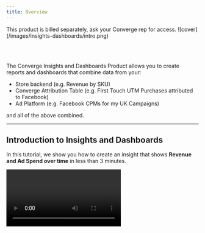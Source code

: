 ```yaml
---
title: Overview
---
```



<Note>
 This product is billed separately, ask your Converge rep for access.
</Note>

<Frame>
 ![cover](/images/insights-dashboards/intro.png)
</Frame>

<br> </br>

The Converge Insights and Dashboards Product allows you to create reports and dashboards that combine data from your: 
- Store backend (e.g. Revenue by SKU)
- Converge Attribution Table (e.g. First Touch UTM Purchases attributed to Facebook)
- Ad Platform (e.g. Facebook CPMs for my UK Campaigns)

and all of the above combined.

---

## Introduction to Insights and Dashboards

In this tutorial, we show you how to create an insight that shows **Revenue and Ad Spend over time** in less than 3 minutes.

<Video src="https://www.loom.com/embed/95a0f39334114b0fb8a17e6c02d347b7?sid=f580ef27-c28a-4a20-a68b-102733ba6e7a"/>

<br> </br>

---

## Filters and Breakdowns

In this tutorial, we show you how to leverage Filters and Breakdowns to create the following insights:
- **Add To Carts by Device Type**
- **CPM across my Facebook UK Campaigns**

<Video src="https://www.loom.com/embed/e340ba32731e4e858ef42be2b5bb9f97?sid=067f5cd9-0109-4d19-8c88-74ed6b6afa7e" />

<br> </br>

---

## Conversion Rate Metrics

In this tutorial, we show you how to leverage conversion rate metrics for CRO research. 
We create the following insights: 

- **Add To Cart vs New Customer Order Conversion Rate**
- **Mobile Add To Cart Conversion Rate vs Desktop New Customer Order Conversion Rate**
- **Conversion Rate of Facebook Traffic on Product Pages**

<Video src="https://www.loom.com/embed/7bc73ae2182c4bf388adf334d5774a21?sid=307279fb-c220-4fee-8a0c-fca8989874a2" />

<br> </br>

---
